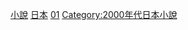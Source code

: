 {{依分類劃分的年份|m=2|c=0|d=0|y=1|cat=日本小說|subcat=2001年日本作品}}
[[Category:2001年日本作品|小說]]
[[Category:2001年小說|日本]]
[[Category:21世紀各年日本小說|01]]
[[Category:2000年代日本小說|Category:2000年代日本小說]]